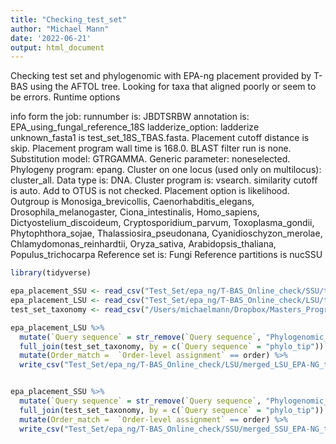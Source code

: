 ```yaml
---
title: "Checking_test_set"
author: "Michael Mann"
date: '2022-06-21'
output: html_document
---
```

Checking test set and phylogenomic with EPA-ng placement provided by T-BAS using the AFTOL tree. 
Looking for taxa that aligned poorly or seem to be errors. 
Runtime options

info form the job:
runnumber is: JBDTSRBW
annotation is: EPA_using_fungal_reference_18S
ladderize_option: ladderize
unknown_fasta1 is test_set_18S_TBAS.fasta.
Placement cutoff distance is skip.
Placement program wall time is 168.0.
BLAST filter run is none.
Substitution model: GTRGAMMA.
Generic parameter: noneselected.
Phylogeny program: epang.
Cluster on one locus (used only on multilocus): cluster_all.
Data type is: DNA.
Cluster program is: vsearch.
similarity cutoff is auto.
Add to OTUS is not checked.
Placement option is likelihood.
Outgroup is Monosiga_brevicollis, Caenorhabditis_elegans, Drosophila_melanogaster, Ciona_intestinalis, Homo_sapiens, Dictyostelium_discoideum, Cryptosporidium_parvum, Toxoplasma_gondii, Phytophthora_sojae, Thalassiosira_pseudonana, Cyanidioschyzon_merolae, Chlamydomonas_reinhardtii, Oryza_sativa, Arabidopsis_thaliana, Populus_trichocarpa
Reference set is: Fungi
Reference partitions is nucSSU


```r
library(tidyverse)

```


```r
epa_placement_SSU <- read_csv("Test_Set/epa_ng/T-BAS_Online_check/SSU/tbas21_archiveJBDTSRBW_/assignments_reportJBDTSRBW.csv")
epa_placement_LSU <- read_csv("Test_Set/epa_ng/T-BAS_Online_check/LSU/tbas21_archiveGUNJYJCA_/assignments_reportGUNJYJCA.csv")
test_set_taxonomy <- read_csv("/Users/michaelmann/Dropbox/Masters_Program/Genomes_rRNA/Test_Set/Test_Dataset_taxonomy.csv")

```


```r


epa_placement_LSU %>%
  mutate(`Query sequence` = str_remove(`Query sequence`, "Phylogenomic_")) %>%
  full_join(test_set_taxonomy, by = c(`Query sequence` = "phylo_tip")) %>%
  mutate(Order_match =  `Order-level assignment` == order) %>%
  write_csv("Test_Set/epa_ng/T-BAS_Online_check/LSU/merged_LSU_EPA-NG_test_set_taxonomy_mismatched_order.csv")


epa_placement_SSU %>%
  mutate(`Query sequence` = str_remove(`Query sequence`, "Phylogenomic_")) %>%
  full_join(test_set_taxonomy, by = c(`Query sequence` = "phylo_tip")) %>%
  mutate(Order_match =  `Order-level assignment` == order) %>%
  write_csv("Test_Set/epa_ng/T-BAS_Online_check/SSU/merged_SSU_EPA-NG_test_set_taxonomy_mismatched_order.csv")

```

